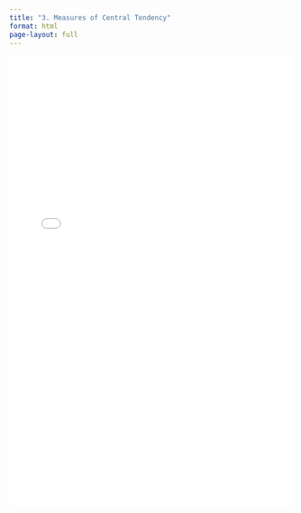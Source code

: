 ```yaml
---
title: "3. Measures of Central Tendency"
format: html
page-layout: full
---
```


<iframe src="lec3.html" width="100%" height="800px" style="border: none;">

</iframe>
